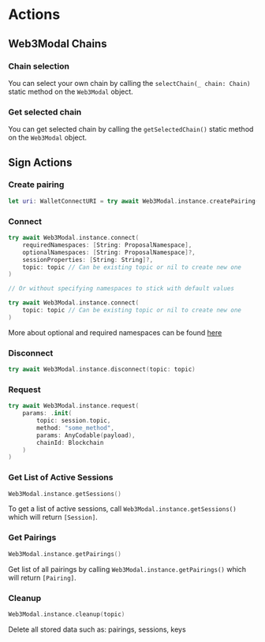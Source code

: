 # Actions

## Web3Modal Chains

### Chain selection

You can select your own chain by calling the `selectChain(_ chain: Chain)` static method on the `Web3Modal` object.

### Get selected chain

You can get selected chain by calling the `getSelectedChain()` static method on the `Web3Modal` object.

## Sign Actions

### Create pairing

```swift
let uri: WalletConnectURI = try await Web3Modal.instance.createPairing()
```

### Connect

```swift
try await Web3Modal.instance.connect(
    requiredNamespaces: [String: ProposalNamespace],
    optionalNamespaces: [String: ProposalNamespace]?,
    sessionProperties: [String: String]?,
    topic: topic // Can be existing topic or nil to create new one
)

// Or without specifying namespaces to stick with default values

try await Web3Modal.instance.connect(
    topic: topic // Can be existing topic or nil to create new one
)
```

More about optional and required namespaces can be found [here](https://github.com/ChainAgnostic/CAIPs/blob/master/CAIPs/caip-25.md)

### Disconnect

```swift
try await Web3Modal.instance.disconnect(topic: topic)
```

### Request

```swift
try await Web3Modal.instance.request(
    params: .init(
        topic: session.topic,
        method: "some_method",
        params: AnyCodable(payload),
        chainId: Blockchain
    )
)
```

### Get List of Active Sessions

```swift
Web3Modal.instance.getSessions()
```

To get a list of active sessions, call `Web3Modal.instance.getSessions()` which will return `[Session]`.

### Get Pairings

```swift
Web3Modal.instance.getPairings()
```

Get list of all pairings by calling `Web3Modal.instance.getPairings()` which will return `[Pairing]`.

### Cleanup

```swift
Web3Modal.instance.cleanup(topic)
```

Delete all stored data such as: pairings, sessions, keys
